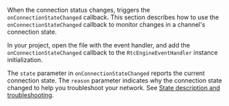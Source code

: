 <PlatformWrapper platform="flutter">

When the connection status changes, <Vpd k="SDK" /> triggers the `onConnectionStateChanged` callback. This section describes how to use the `onConnectionStateChanged` callback to monitor changes in a channel's connection state.

In your project, open the file with the <Vg k="ENGINE" /> event handler, and add the `onConnectionStateChanged` callback to the `RtcEngineEventHandler` instance initialization.

The `state` parameter in `onConnectionStateChanged` reports the current connection state. The `reason` parameter indicates why the connection state changed to help you troubleshoot your network. See [State description and troubleshooting](#state-description-and-troubleshooting).

</PlatformWrapper>